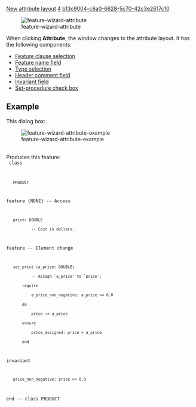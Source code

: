 [[Property:title|New attribute layout]]
[[Property:weight|4]]
[[Property:uuid|b13c9004-c8a0-6628-5c70-42c3e2617c10]]
<div>  [[Image:feature-wizard-attribute]]  </div>
When clicking '''Attribute''', the window changes to the attribute layout. It has the following components: 
*  [[Feature clauses|Feature clause selection]]  
*  [[Name field|Feature name field]]  
*  [[Type selection|Type selection]]  
*  [[Header comment|Header comment field]]  
*  [[Invariant field|Invariant field]]  
*  [[Set-procedure|Set-procedure check box]]  

==Example==
This dialog box:<br/>
<div>  [[Image:feature-wizard-attribute-example]]  </div><br/>
Produces this feature:<br/>
<code>
class
    PRODUCT

feature {NONE} -- Access

    price: DOUBLE
            -- Cost in dollars.

feature -- Element change

    set_price (a_price: DOUBLE)
            -- Assign `a_price' to `price'.
        require
            a_price_non_negative: a_price >= 0.0
        do
            price := a_price
        ensure
            price_assigned: price = a_price
        end

invariant
    price_non_negative: price >= 0.0

end -- class PRODUCT</code>




